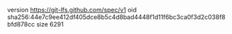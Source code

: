 version https://git-lfs.github.com/spec/v1
oid sha256:44e7c9ee412df405dce8b5c4d8bad4448f1d11f6bc3ca0f3d2c038f8bfd878cc
size 6291
